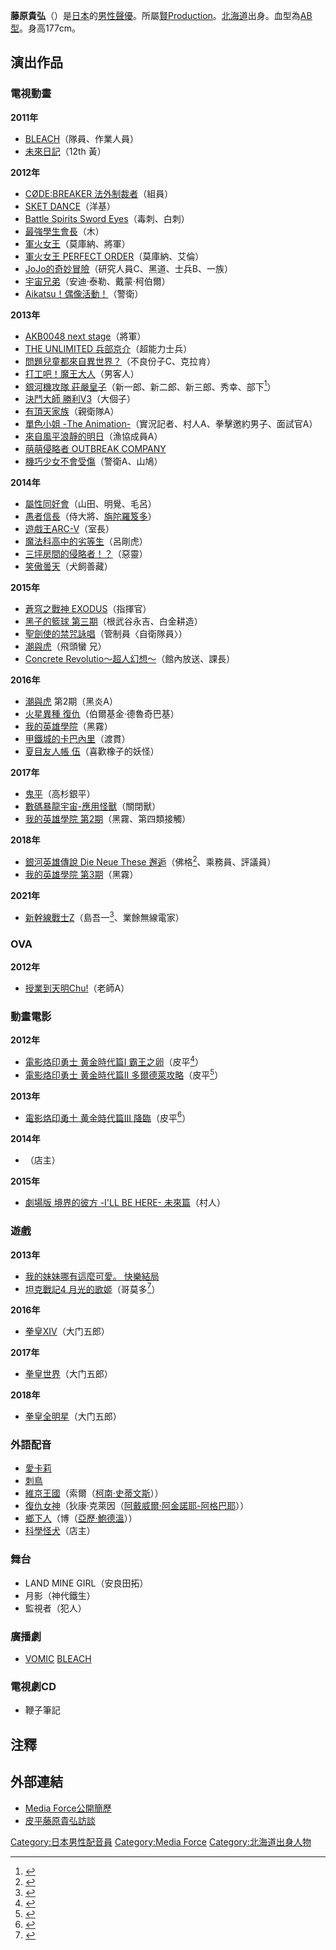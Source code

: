 {{配音員
|名字= 藤原 貴弘
|圖像= 
|尺寸= 
|說明= 
|藝名= 藤原 貴弘
|英文名=
|本名= 藤原 貴弘<br>{{lang|ja|ふじわら たかひろ}}
|綽號= 
|出生地= {{JPN}}[[北海道|北海道]]
|出身地= 
|身高= 177cm
|體重= 
|血型= AB型
|生年= 
|生月= 7
|生日= 15
|歿年= 
|歿月= 
|歿日= 
|所屬= [[賢Production|賢Production]]
|活動時期= 2000年代 - 
|出道作= 
|代表作= 
|網站= 
|其他= 
}}
{{Japanese|japanese=藤原 貴弘|kana=ふじわら たかひろ|romaji=Fujiwara Takahiro}}
'''藤原貴弘'''（{{bd||7月15日|}}）是[[日本|日本]]的[[男性|男性]][[聲優|聲優]]。所屬[[賢Production|賢Production]]。[[北海道|北海道]]出身。血型為[[AB型|AB型]]。身高177cm。

== 演出作品 ==
=== 電視動畫 ===
'''2011年'''
* [[BLEACH_(動畫)|BLEACH]]（隊員、作業人員）
* [[未來日記|未來日記]]（12th 黃）
'''2012年'''
* [[CØDE:BREAKER_法外制裁者|CØDE:BREAKER 法外制裁者]]（組員）
* [[SKET_DANCE|SKET DANCE]]（洋基）
* [[Battle_Spirits_Sword_Eyes|Battle Spirits Sword Eyes]]（毒刺、白刺）
* [[最強學生會長|最強學生會長]]（木）
* [[軍火女王|軍火女王]]（莫庫納、將軍）
* [[軍火女王|軍火女王 PERFECT ORDER]]（莫庫納、艾倫）
* [[JoJo的奇妙冒險|JoJo的奇妙冒險]]（研究人員C、黑道、士兵B、一族）
* [[宇宙兄弟_(動畫)|宇宙兄弟]]（安迪·泰勒、戴蒙·柯伯爾）
* [[偶像學園_(動畫)|Aikatsu！偶像活動！]]（警衛）
'''2013年'''
* [[AKB0048|AKB0048 next stage]]（將軍）
* [[楚楚可憐超能少女組|THE UNLIMITED 兵部京介]]（超能力士兵）
* [[問題兒童都來自異世界？|問題兒童都來自異世界？]]（不良份子C、克拉肯）
* [[打工吧！魔王大人|打工吧！魔王大人]]（男客人）
* [[銀河機攻隊_莊嚴皇子|銀河機攻隊 莊嚴皇子]]（新一郎、新二郎、新三郎、秀幸、部下<ref>{{Cite web|publisher=アニメ「銀河機攻隊 莊嚴皇子」|title=角色|url=http://mjp-anime.jp/06chara/index.html|accessdate=2013-03-26|deadurl=yes|archiveurl=https://web.archive.org/web/20130405150452/http://mjp-anime.jp/06chara/index.html|archivedate=2013-04-05}}</ref>）
* [[決鬥大師|決鬥大師 勝利V3]]（大個子）
* [[有頂天家族|有頂天家族]]（親衛隊A）
* [[單色小姐_-The_Animation-|單色小姐 -The Animation-]]（實況記者、村人A、拳擊邀約男子、面試官A）
* [[來自風平浪靜的明日|來自風平浪靜的明日]]（漁協成員A）
* [[萌萌侵略者_OUTBREAK_COMPANY|萌萌侵略者 OUTBREAK COMPANY]]
* [[機巧少女不會受傷|機巧少女不會受傷]]（警衛A、山鳩）
'''2014年'''
* [[屬性同好會|屬性同好會]]（山田、明覺、毛呂）
* [[愚者信長|愚者信長]]（侍大將、[[旃陀羅笈多|旃陀羅笈多]]）
* [[遊戲王ARC-V|遊戲王ARC-V]]（室長）
* [[魔法科高中的劣等生|魔法科高中的劣等生]]（呂剛虎）
* [[三坪房間的侵略者！？|三坪房間的侵略者！？]]（惡靈）
* [[笑傲曇天|笑傲曇天]]（犬飼善藏）
'''2015年'''
* [[蒼穹之戰神|蒼穹之戰神 EXODUS]]（指揮官）
* [[黑子的籃球|黑子的籃球 第三期]]（根武谷永吉、白金耕造）
* [[聖劍使的禁咒詠唱|聖劍使的禁咒詠唱]]（管制員〈自衛隊員〉）
* [[潮與虎|潮與虎]]（飛頭蠻 兄）
* [[Concrete_Revolutio～超人幻想～|Concrete Revolutio～超人幻想～]]（館內放送、課長）
'''2016年'''
* [[潮與虎|潮與虎]] 第2期（黑炎A）
* [[火星異種|火星異種 復仇]]（伯爾基金·德魯奇巴基）
* [[我的英雄學院|我的英雄學院]]（黑霧）
* [[甲鐵城的卡巴內里|甲鐵城的卡巴內里]]（渡貫）
* [[夏目友人帳|夏目友人帳 伍]]（喜歡橡子的妖怪）
'''2017年'''
* [[鬼平犯科帳|鬼平]]（高杉銀平）
* [[數碼暴龍宇宙-應用怪獸|數碼暴龍宇宙-應用怪獸]]（關閉獸）
* [[我的英雄學院|我的英雄學院 第2期]]（黑霧、第四類接觸）
'''2018年'''
* [[銀河英雄傳說|銀河英雄傳說 Die Neue These 邂逅]]（佛格<ref>{{Cite web|url=http://gineiden-anime.com/staff.html|work=電視動畫「銀河英雄傳說 Die Neue These」官網|title=Cast&Staff|accessdate=2018-04-04|archive-date=2017-09-21|archive-url=https://web.archive.org/web/20170921052021/http://gineiden-anime.com/staff.html|dead-url=no}}</ref>、乘務員、評議員）
* [[我的英雄學院|我的英雄學院 第3期]]（黑霧）
'''2021年'''
* [[新幹線戰士Z|新幹線戰士Z]]（島吾一<ref>{{Cite web|url=https://www.shinkalion.com/staff_cast/|title=製作人員、聲優|work=電視動畫「新幹線戰士Z」官方網站|accessdate=2021-03-05|archive-date=2021-02-12|archive-url=https://web.archive.org/web/20210212113641/https://www.shinkalion.com/staff_cast/|dead-url=no}}</ref>、業餘無線電家）<!--4月9日-->

=== OVA ===
'''2012年'''
* [[授業到天明Chu!|授業到天明Chu!]]（老師A）

=== 動畫電影 ===
'''2012年'''
* [[烙印勇士|電影烙印勇士 黄金時代篇I 霸王之卵]]（皮平<ref>{{cite news|author=阿Lu|title=《烙印勇士 黃金時代篇 1 霸王之卵》發表第二波聲優名單|url=http://gnn.gamer.com.tw/5/58395.html|accessdate=2013-11-12|newspaper=GNN新聞|date=2011-10-07|archive-date=2016-03-04|archive-url=https://web.archive.org/web/20160304065955/http://gnn.gamer.com.tw/5/58395.html|dead-url=no}}</ref>）
* [[烙印勇士|電影烙印勇士 黄金時代篇II 多爾德萊攻略]]（皮平<ref>{{Cite web|publisher=電影『烙印勇士 黄金時代篇II 多爾德萊攻略』|url=http://www.berserkfilm.com/part2/caststaff/cast.html|title=CAST|accessdate=2012-03-20|archive-date=2016-07-06|archive-url=https://web.archive.org/web/20160706120924/http://www.berserkfilm.com/part2/caststaff/cast.html|dead-url=no}}</ref>）
'''2013年'''
* [[烙印勇士|電影烙印勇士 黄金時代篇III 降臨]]（皮平<ref>{{Cite web|publisher=白泉社／BERSERK FILM PARTNERS|url=http://www.berserkfilm.com/caststaff/cast.html|title=CAST 電影 烙印勇士 黄金時代篇 官方網站 ©：2012 三浦建太郎（我畫工作室）|accessdate=2013-11-12|archive-date=2014-02-17|archive-url=https://web.archive.org/web/20140217111021/http://www.berserkfilm.com/caststaff/cast.html|dead-url=no}}</ref>）
'''2014年'''
* {{tsl|ja|パロルのみらい島|帕羅的未來島}}（店主）<!--3月1日-->
'''2015年'''
* [[境界的彼方|劇場版 境界的彼方 -I'LL BE HERE- 未來篇]]（村人）

=== 遊戲 ===
'''2013年'''
* [[我的妹妹哪有這麼可愛！|我的妹妹哪有這麼可愛。 快樂結局]]
* [[坦克戰記4_月光的歌姬|坦克戰記4 月光的歌姬]]（哥莫多<ref>{{Cite web|publisher=坦克戰記4 月光的歌姬|url=http://metalmax.info/character/11_03.php|title=CHARACTER|accessdate=2013-09-12|deadurl=yes|archiveurl=https://web.archive.org/web/20131018052204/http://metalmax.info/character/11_03.php|archivedate=2013-10-18}}</ref>）
'''2016年'''
* [[拳皇XIV|拳皇XIV]]（大门五郎）
'''2017年'''
* [[拳皇|拳皇世界]]（大门五郎）
'''2018年'''
* [[拳皇|拳皇全明星]]（大门五郎）

=== 外語配音 ===
* [[愛卡莉|愛卡莉]]
* [[刺鳥_(電視劇)|刺鳥]]
* [[維京王國|維京王國]]（索爾（[[柯南·史蒂文斯|柯南·史蒂文斯]]））
* [[復仇女神|復仇女神]]（狄康·克萊因（[[阿戴威爾·阿金諾耶-阿格巴耶|阿戴威爾·阿金諾耶-阿格巴耶]]））
* [[鄉下人_(電影)|鄉下人]]（博（[[亞歷·鮑德溫|亞歷·鮑德溫]]））
* [[科學怪犬|科學怪犬]]（店主）

=== 舞台 ===
* LAND MINE GIRL（安良田拓）
* 月影（神代鐵生）
* 監視者（犯人）

=== 廣播劇 ===
* [[VOMIC|VOMIC]] [[BLEACH|BLEACH]]

=== 電視劇CD ===
* 鞭子筆記

== 注釋 ==
{{Reflist}}

== 外部連結 ==
* [http://www.m-force.jp/FujiwaraTakahiro.html Media Force公開簡歷]{{Wayback|url=http://www.m-force.jp/FujiwaraTakahiro.html |date=20120413073459 }}
* [https://web.archive.org/web/20131112102257/http://www.frequency.com/video/x/30417679 皮平藤原貴弘訪談]

{{Media Force}}

{{DEFAULTSORT:Fujiwara Takahiro}}
[[Category:日本男性配音員|Category:日本男性配音員]]
[[Category:Media_Force|Category:Media Force]]
[[Category:北海道出身人物|Category:北海道出身人物]]
